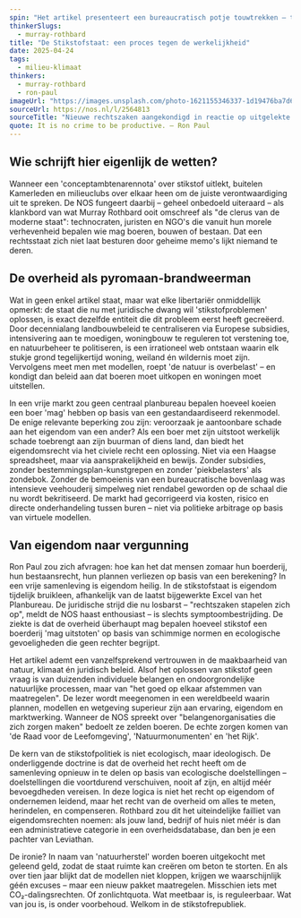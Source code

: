 ```yaml
---
spin: "Het artikel presenteert een bureaucratisch potje touwtrekken — tussen ministerie, provincie en rechter — als een normale, zelfs wenselijke gang van zaken. Alsof het volkomen logisch is dat beleid pas écht beleid wordt zodra het zichzelf via rechtszaken heeft aangeklaagd, gecorrigeerd, heronderhandeld en opnieuw uitgerold. De centrale absurditeit – dat boeren jarenlang in een juridische achtbaan worden gegooid vanwege abstracte rekenmodellen – wordt nergens bevraagd. Alles ademt: de regels zijn heilig, alleen de uitvoering moet beter. De lezer blijft achter met het gevoel dat chaos gewoon 'hoe beleid werkt' is."
thinkerSlugs:
  - murray-rothbard
title: "De Stikstofstaat: een proces tegen de werkelijkheid"
date: 2025-04-24
tags:
  - milieu-klimaat
thinkers:
  - murray-rothbard
  - ron-paul
imageUrl: "https://images.unsplash.com/photo-1621155346337-1d19476ba7d6?w=800&h=600&fit=crop&crop=center"
sourceUrl: https://nos.nl/l/2564813
sourceTitle: "Nieuwe rechtszaken aangekondigd in reactie op uitgelekte stikstofplannen kabinet"
quote: It is no crime to be productive. – Ron Paul
---
```

## Wie schrijft hier eigenlijk de wetten?

Wanneer een 'conceptambtenarennota' over stikstof uitlekt, buitelen Kamerleden en milieuclubs over elkaar heen om de juiste verontwaardiging uit te spreken. De NOS fungeert daarbij – geheel onbedoeld uiteraard – als klankbord van wat Murray Rothbard ooit omschreef als "de clerus van de moderne staat": technocraten, juristen en NGO's die vanuit hun morele verhevenheid bepalen wie mag boeren, bouwen of bestaan. Dat een rechtsstaat zich niet laat besturen door geheime memo's lijkt niemand te deren.

## De overheid als pyromaan-brandweerman

Wat in geen enkel artikel staat, maar wat elke libertariër onmiddellijk opmerkt: de staat die nu met juridische dwang wil 'stikstofproblemen' oplossen, is exact dezelfde entiteit die dit probleem eerst heeft gecreëerd. Door decennialang landbouwbeleid te centraliseren via Europese subsidies, intensivering aan te moedigen, woningbouw te reguleren tot verstening toe, en natuurbeheer te politiseren, is een irrationeel web ontstaan waarin elk stukje grond tegelijkertijd woning, weiland én wildernis moet zijn. Vervolgens meet men met modellen, roept 'de natuur is overbelast' – en kondigt dan beleid aan dat boeren moet uitkopen en woningen moet uitstellen.

In een vrije markt zou geen centraal planbureau bepalen hoeveel koeien een boer 'mag' hebben op basis van een gestandaardiseerd rekenmodel. De enige relevante beperking zou zijn: veroorzaak je aantoonbare schade aan het eigendom van een ander? Als een boer met zijn uitstoot werkelijk schade toebrengt aan zijn buurman of diens land, dan biedt het eigendomsrecht via het civiele recht een oplossing. Niet via een Haagse spreadsheet, maar via aansprakelijkheid en bewijs. Zonder subsidies, zonder bestemmingsplan-kunstgrepen en zonder 'piekbelasters' als zondebok. Zonder de bemoeienis van een bureaucratische bovenlaag was intensieve veehouderij simpelweg niet rendabel geworden op de schaal die nu wordt bekritiseerd. De markt had gecorrigeerd via kosten, risico en directe onderhandeling tussen buren – niet via politieke arbitrage op basis van virtuele modellen.

## Van eigendom naar vergunning

Ron Paul zou zich afvragen: hoe kan het dat mensen zomaar hun boerderij, hun bestaansrecht, hun plannen verliezen op basis van een berekening? In een vrije samenleving is eigendom heilig. In de stikstofstaat is eigendom tijdelijk bruikleen, afhankelijk van de laatst bijgewerkte Excel van het Planbureau. De juridische strijd die nu losbarst – "rechtszaken stapelen zich op", meldt de NOS haast enthousiast – is slechts symptoombestrijding. De ziekte is dat de overheid überhaupt mag bepalen hoeveel stikstof een boerderij 'mag uitstoten' op basis van schimmige normen en ecologische gevoeligheden die geen rechter begrijpt.

Het artikel ademt een vanzelfsprekend vertrouwen in de maakbaarheid van natuur, klimaat én juridisch beleid. Alsof het oplossen van stikstof geen vraag is van duizenden individuele belangen en ondoorgrondelijke natuurlijke processen, maar van "het goed op elkaar afstemmen van maatregelen". De lezer wordt meegenomen in een wereldbeeld waarin plannen, modellen en wetgeving superieur zijn aan ervaring, eigendom en marktwerking. Wanneer de NOS spreekt over "belangenorganisaties die zich zorgen maken" bedoelt ze zelden boeren. De echte zorgen komen van 'de Raad voor de Leefomgeving', 'Natuurmonumenten' en 'het Rijk'.

De kern van de stikstofpolitiek is niet ecologisch, maar ideologisch. De onderliggende doctrine is dat de overheid het recht heeft om de samenleving opnieuw in te delen op basis van ecologische doelstellingen – doelstellingen die voortdurend verschuiven, nooit af zijn, en altijd méér bevoegdheden vereisen. In deze logica is niet het recht op eigendom of ondernemen leidend, maar het recht van de overheid om alles te meten, herindelen, en compenseren. Rothbard zou dit het uiteindelijke failliet van eigendomsrechten noemen: als jouw land, bedrijf of huis niet méér is dan een administratieve categorie in een overheidsdatabase, dan ben je een pachter van Leviathan.

De ironie? In naam van 'natuurherstel' worden boeren uitgekocht met geleend geld, zodat de staat ruimte kan creëren om beton te storten. En als over tien jaar blijkt dat de modellen niet kloppen, krijgen we waarschijnlijk géén excuses – maar een nieuw pakket maatregelen. Misschien iets met CO₂-dalingsrechten. Of zonlichtquota. Wat meetbaar is, is reguleerbaar. Wat van jou is, is onder voorbehoud. Welkom in de stikstofrepubliek. 